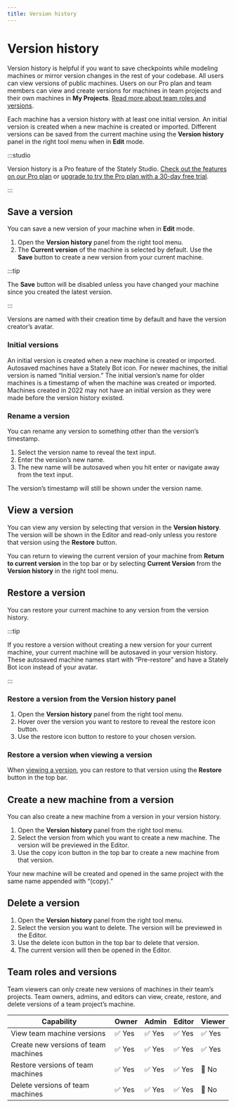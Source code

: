 ```yaml
---
title: Version history
---
```


# Version history

Version history is helpful if you want to save checkpoints while modeling machines or mirror version changes in the rest of your codebase. All users can view versions of public machines. Users on our Pro plan and team members can view and create versions for machines in team projects and their own machines in **My Projects**. [Read more about team roles and versions](#team-roles-and-versions).

Each machine has a version history with at least one initial version. An initial version is created when a new machine is created or imported. Different versions can be saved from the current machine using the **Version history** panel in the right tool menu when in **Edit** mode.

:::studio

Version history is a Pro feature of the Stately Studio. [Check out the features on our Pro plan](/studio-pro-plan.mdx) or [upgrade to try the Pro plan with a 30-day free trial](https://stately.ai/registry/billing).

:::

## Save a version

You can save a new version of your machine when in **Edit** mode.

1. Open the **Version history** panel from the right tool menu.
2. The **Current version** of the machine is selected by default. Use the **Save** button to create a new version from your current machine. 

:::tip

The **Save** button will be disabled unless you have changed your machine since you created the latest version.

:::

Versions are named with their creation time by default and have the version creator’s avatar.

<!-- TODO: ![Version history panel opened from the right tool menu showing a list of versions.]() -->

### Initial versions

An initial version is created when a new machine is created or imported. Autosaved machines have a Stately Bot icon. For newer machines, the initial version is named “Initial version.” The initial version’s name for older machines is a timestamp of when the machine was created or imported. Machines created in 2022 may not have an initial version as they were made before the version history existed.

<!-- TODO: ![Version history panel opened from the right tool menu showing the Current Version and an Initial Version with a bot icon.]() -->

### Rename a version

You can rename any version to something other than the version’s timestamp.

1. Select the version name to reveal the text input.
2. Enter the version’s new name.
3. The new name will be autosaved when you hit enter or navigate away from the text input.

<!-- TODO: ![Selecting a version name in the Version history panel, showing the text input for the new name.]() -->

The version’s timestamp will still be shown under the version name.

## View a version

You can view any version by selecting that version in the **Version history**. The version will be shown in the Editor and read-only unless you restore that version using the **Restore** button.

<!-- TODO: ![A version previewed in the Editor.]() -->

You can return to viewing the current version of your machine from **Return to current version** in the top bar or by selecting **Current Version** from the **Version history** in the right tool menu.

## Restore a version

You can restore your current machine to any version from the version history.

:::tip

If you restore a version without creating a new version for your current machine, your current machine will be autosaved in your version history. These autosaved machine names start with “Pre-restore” and have a Stately Bot icon instead of your avatar.

<!-- TODO: ![Autosave machine in the Version history panel.]() -->

:::

### Restore a version from the **Version history** panel

1. Open the **Version history** panel from the right tool menu.
2. Hover over the version you want to restore to reveal the restore icon button.
3. Use the restore icon button to restore to your chosen version.

<!-- TODO: ![Version history panel with the restore icon revealed]() -->

### Restore a version when viewing a version 

When [viewing a version](#view-a-version), you can restore to that version using the **Restore** button in the top bar.

<!-- TODO: ![A version previewed in the Editor with an arrow pointing to the Restore button.]() -->

## Create a new machine from a version

You can also create a new machine from a version in your version history.

1. Open the **Version history** panel from the right tool menu.
2. Select the version from which you want to create a new machine. The version will be previewed in the Editor.
3. Use the copy icon button in the top bar to create a new machine from that version.

<!-- TODO: ![A version previewed in the Editor with an arrow pointing to the Copy button.]() -->

Your new machine will be created and opened in the same project with the same name appended with “(copy).”

## Delete a version

1. Open the **Version history** panel from the right tool menu.
2. Select the version you want to delete. The version will be previewed in the Editor.
3. Use the delete icon button in the top bar to delete that version.
4. The current version will then be opened in the Editor.

<!-- TODO: ![A version previewed in the Editor with an arrow pointing to the Delete button.]() -->

## Team roles and versions

Team viewers can only create new versions of machines in their team’s projects. Team owners, admins, and editors can view, create, restore, and delete versions of a team project’s machine.

| Capability                               | Owner  | Admin  | Editor | Viewer |
| ---------------------------------------- | ------ | ------ | ------ | ------ |
| View team machine versions               | ✅ Yes | ✅ Yes | ✅ Yes | ✅ Yes |
| Create new versions of team machines     | ✅ Yes | ✅ Yes | ✅ Yes | ✅ Yes |
| Restore versions of team machines        | ✅ Yes | ✅ Yes | ✅ Yes | 🚫 No  |
| Delete versions of team machines         | ✅ Yes | ✅ Yes | ✅ Yes | 🚫 No  |
